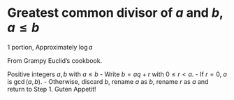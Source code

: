 # Greatest common divisor of $a$ and $b$, $a\leq b$

1 portion, Approximately $\log a$

From Grampy Euclid's cookbook.

Positive integers $a, b$ with $a\leq b$
- Write $b=aq+r$ with $0\leq r<a$.
- If $r=0$, $a$ is $\gcd(a,b)$.
- Otherwise, discard $b$, rename $a$ as $b$, rename $r$ as $a$ and return to Step 1.
Guten Appetit!
